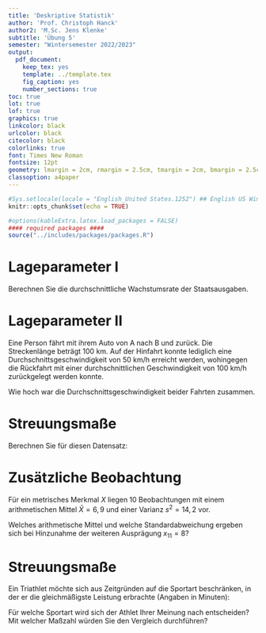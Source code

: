 ```yaml
---
title: 'Deskriptive Statistik'
author: 'Prof. Christoph Hanck'
author2: 'M.Sc. Jens Klenke'
subtitle: 'Übung 5'
semester: "Wintersemester 2022/2023"
output:
  pdf_document:
    keep_tex: yes
    template: ../template.tex
    fig_caption: yes
    number_sections: true
toc: true
lot: true
lof: true
graphics: true
linkcolor: black
urlcolor: black
citecolor: black
colorlinks: true
font: Times New Roman
fontsize: 12pt
geometry: lmargin = 2cm, rmargin = 2.5cm, tmargin = 2cm, bmargin = 2.5cm
classoption: a4paper
---
```


```r
#Sys.setlocale(locale = "English_United States.1252") ## English US Windows
knitr::opts_chunk$set(echo = TRUE)

#options(kableExtra.latex.load_packages = FALSE)
#### required packages ####
source("../includes/packages/packages.R")
```


# Lageparameter I

\begin{center}
  \begin{tabular}{lcc}
    $j$ & Jahr & $y_j$ \\
    \toprule
    $1$ & $2016$ & $1524,8$ \\
    $2$ & $2017$ & $1601,3$ \\
    $3$ & $2018$ & $1667,9$ \\
    $4$ & $2019$ & $1989,5$ \\
  \end{tabular}
\end{center}

Berechnen Sie die durchschnittliche Wachstumsrate der Staatsausgaben. 


# Lageparameter II

Eine Person fährt mit ihrem Auto von A nach B und zurück. Die Streckenlänge beträgt $100$ km. Auf der Hinfahrt konnte lediglich eine Durchschnittsgeschwindigkeit von $50$ km/h erreicht werden, wohingegen die Rückfahrt mit einer durchschnittlichen Geschwindigkeit von $100$ km/h zurückgelegt werden konnte.

Wie hoch war die Durchschnittsgeschwindigkeit beider Fahrten zusammen.

# Streuungsmaße

\begin{center}
  \begin{tabular}{cll}
    $x_i$& $h_i$&  $H(x)$\\
  \toprule
    1&$\frac{5}{40}=0,125$&0,125\\[2mm]
    2&$\frac{7}{40}=0,175$&0,3\\[2mm]
    3&$\frac{18}{40}=0,45$&0,75\\[2mm]
    4&$\frac{8}{40}=0,2$&0,95\\[2mm]
    5&$\frac{2}{40}=0,05$&1\\
  \end{tabular}
\end{center}

\newpage

Berechnen Sie für diesen Datensatz:

\begin{enumerate}[label=(\alph*)]
  \item Spannweite 
  \item Quartilsabstand 
  \item Varianz
\end{enumerate}


# Zusätzliche Beobachtung

Für ein metrisches Merkmal $X$ liegen 10 Beobachtungen mit einem arithmetischen Mittel $\bar{X} = 6,9$ und einer Varianz $s^2 = 14,2$ vor.

Welches arithmetische Mittel und welche Standardabweichung ergeben sich bei Hinzunahme der weiteren Ausprägung $x_{11} = 8$?

# Streuungsmaße

Ein Triathlet möchte sich aus Zeitgründen auf die Sportart beschränken, in der er die gleichmäßigste Leistung erbrachte (Angaben in Minuten):

\begin{center}
 \begin{tabular}{lcccccc} 
    Training   & 1     &    2  &   3   &    4  &    5  &   6   \\
    \toprule
    Schwimmen  & 20,6  &  22,0 &  19,8 &  20,1 &  21,5 &  20,5 \\ 
    Radfahren  & 45,3  &  44,7 &  40,5 &  49,0 &  46,2 &  47,2 \\ 
    Laufen     & 68,1  &  66,2 &  69,3 &  74,4 &  61,2 &  67,3 \\ 
\end{tabular}
\end{center}


Für welche Sportart wird sich der Athlet Ihrer Meinung nach entscheiden? Mit welcher Maßzahl würden Sie den Vergleich durchführen?



